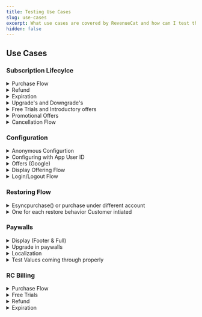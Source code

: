 ```yaml
---
title: Testing Use Cases
slug: use-cases
excerpt: What use cases are covered by RevenueCat and how can I test them? 
hidden: false
---
```


## Use Cases

### Subscription Lifecylce
<details>
  <summary>Purchase Flow</summary>

  **Description:** Verify that a user's subscription/purchase flow works correctly including starting a subscription, having the subscription renew, and letting the subscription expire. If you are using non-subscripiton purchases, this will test if the purchase is able to go throuhg. 

  **Preconditions:** App installed, Sandbox environment enabled, and RevenueCat configured.

  **Steps:**
  1. Open the App.
  2. Open your Paywall or purchase modal.
  3. Select the product that you would like to test.
  4. Purchase the product. 
  5. Open up the Revenuecat overview page and check to see if you see a recent purchase for this product with the app user ID of the user that you configured the SDK with. 

  **Expected Results:** Purchase goes through succesfully and user is able to see the purchase in the RevenueCat dashboard. 

  **Actual Results:** [To be filled by customer]

  **Pass/Fail Criteria:** Purchase is seen on the RevenueCat dashboard.

</details>
<details>
  <summary>Refund</summary>

  **Description:** If you would like to offer refunds for your app, use this test guide to verify that you are able to issue a refund for a user. 

  **Preconditions:** App installed, app user ID already has a subscripton or purchase. 

  **Steps:**
  
  Google Play:
  1. Open the RevenueCat dashboard for the app user ID that you are testing with that has a current subscripiton. 
  2. Navigate to the users purchase event that you would like to refund. 
  3. Click the refund button in the top right corner of the event details.
  4. Verify that the refund has happened by checking the customer history of this user 24 hours later and ensuring that a `CANCELLATION` event has occured with the reason field set to `CUSTOMER_SUPPORT`.
  
  iOS: 
  1. RevenueCat will automatically detect when a refund has been issued by Apple, but Apple does not allow developers to issue refunds on behalf of customers
  2. When a user try's to issue a refund, verify that you immediately direct them to the Apple support page: https://support.apple.com/en-us/HT204084
  3. Once a user gets a refund granted through Apple, verify that the refund has been seen by us by checking the customer history of this user 24 hours later and ensuring that a `CANCELLATION` event has occured with the reason field set to `CUSTOMER_SUPPORT`.

  **Expected Results:** User is able to request a refund and either you grant the refund via the Dashboard or API and you are able to succesfully grant them that refund or point them in the correct direction. 

  **Actual Results:** [To be filled by customer]

  **Pass/Fail Criteria:** Verify that the refund is seen in RevenueCat in the `CANCELLATION` event. 

</details>
<details>
  <summary>Expiration</summary>

  **Description:** To verify that a users subscription has expired, follow this test guide. 

  **Preconditions:** App installed, app user ID has a current subscripiton.  

  **Steps:**
  1. Open the app. 
  2. Navigate to your paywall or subscripiton page and cancel the current subscripiton. 
  3. Wait until you current subscription's expiration time and check to ensure that once this time hits the user no longer has access to their entitlements. 
  4. To verify, check the RevenueCat dashboard of the user for an `EXPIRATION` event at the time of the expiration. 

  **Expected Results:** User is able to cancel the subscripiton and `EXPIRATION` event follows at the time of expiration. 

  **Actual Results:** [To be filled by customer]

  **Pass/Fail Criteria:** Verify that the user no longer has access to the entitlment after the expiration has triggered. 

</details>
<details>
  <summary>Upgrade's and Downgrade's</summary>

  **Description:** If you have multiple subscripitons tiers and want to allow people to upgrade/downgrade between them, follow this testing method to ensure everything is working as intended.
  
  **Preconditions:** App installed and current logged in app user ID has a subscription.

  **Steps:**
  1. Open the app with an app user that already has a subscripiton.
  2. Open the subscription page or paywall in your app. 
  3. Start a purchase for a subscripiton that would be an upgrade. 
  4. Check the RevenueCat dashboard for that app user ID and ensure that you see a `PRODUCT_CHANGE` event. 
  5. Check the `PRODUCT_CHANGE` event to see that the old product is the correct product and the new product is the correct product that you selected. 

  **Expected Results:** New subscripiton is started and old subscription ends. 

  **Actual Results:** [To be filled by customer]

  **Pass/Fail Criteria:** Subscription is started on time based on `PRORATION` method that you use. 

</details>
<details>
  <summary>Free Trials and Introductory offers</summary>

  **Description:** If you are using free trials and/or intro offers, use this testing method to ensure that elgible users are granted them accordingly.
  
  **Preconditions:** App installed, RevenueCat configured, Fresh app user ID, Initial purchases working. 

  **Steps:**
  1. Open the app with a fresh sandbox user.
  2. Start a subscripiton purchase and ensure that the free trial or intro offer is being attached. 
  3. Open that app user ID's customer history in RevenueCat.
  4. Verify that the purchase has a free trial by checking to ensure the `period_type` in their purchase was set to `TRIAL`. If you are checking for an intro offer, ensure that the `period_type` is `INTRO`.  

  **Expected Results:** Subscription is started for free and the customer history indicates that a trial was started or an intro offer was appended.

  **Actual Results:** [To be filled by customer]

  **Pass/Fail Criteria:** Subscription is started with the proper deal attached.

</details>
<details>
  <summary>Promotional Offers</summary>

  **Description:** If you are using promotional offers, use this test guide to ensure they are working properly. 
  
  **Preconditions:** App installed, RevenueCat configured and Fresh app user ID.

  **Steps:**
  1. Open the app with a fresh sandbox user.
  2. Start a subscripiton purchase and ensure that the free trial or intro offer is being attached. 
  3. Open that app user ID's customer history in RevenueCat.
  4. Verify that the purchase has a free trial by checking to ensure the `period_type` in their purchase was set to `TRIAL`. If you are checking for an intro offer, ensure that the `period_type` is `INTRO`.  

  **Expected Results:** Subscription is started for free and the customer history indicates that a trial was started or an intro offer was appended.

  **Actual Results:** [To be filled by customer]

  **Pass/Fail Criteria:** Subscription is started with the proper deal attached.

</details>
<details>
  <summary>Cancellation Flow</summary>
</details>

### Configuration
<details>
  <summary>Anonymous Configurtion</summary>
  - **Item 1:** This is the first item.
  - **Item 2:** This is the second item with more details.
  - **Item 3:** This is the third item.
  - **Item 4:** This is the fourth item.
</details>
<details>
  <summary>Configuring with App User ID</summary>
</details>
<details>
  <summary>Offers (Google)</summary>
</details>
<details>
  <summary>Display Offering Flow</summary>
</details>
<details>
  <summary>Login/Logout Flow</summary>
</details>


### Restoring Flow
<details>
  <summary>Esyncpurchase() or purchase under different account</summary>
  - **Item 1:** This is the first item.
  - **Item 2:** This is the second item with more details.
  - **Item 3:** This is the third item.
  - **Item 4:** This is the fourth item.
</details>
<details>
  <summary>One  for each restore behavior Customer intiated</summary>
</details>

### Paywalls
<details>
  <summary>Display (Footer & Full)</summary>
  - **Item 1:** This is the first item.
  - **Item 2:** This is the second item with more details.
  - **Item 3:** This is the third item.
  - **Item 4:** This is the fourth item.
</details>
<details>
  <summary>Upgrade in paywalls</summary>
</details>
<details>
  <summary>Localization</summary>
</details>
<details>
  <summary>Test Values coming through properly</summary>
</details>

### RC Billing
<details>
  <summary>Purchase Flow</summary>
  - **Item 1:** This is the first item.
  - **Item 2:** This is the second item with more details.
  - **Item 3:** This is the third item.
  - **Item 4:** This is the fourth item.
</details>
<details>
  <summary>Free Trials </summary>
</details>
<details>
  <summary>Refund</summary>
</details>
<details>
  <summary>Expiration</summary>
</details>